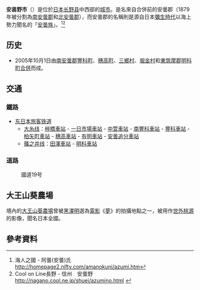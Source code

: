 {{日本都市|
自治體名=安曇野市|
圖像=[[File:Daio_wasabi_farm02c.jpg|240px]]|
圖像說明=[[大王山葵農場|大王山葵農場]]（大王山葵園）與[[蓼川|蓼川]]|
市章=[[File:Emblem_of_Azumino.gif|100px]]|
日文原名=安曇野市|
平假名=あづみのし|
羅馬字拼音=Azumino-shi|
都道府縣=長野縣|
支廳=|
編號=20220-7|
面積=331.82|
邊界未定=|
人口=99,218|
統計時間=2007年4月1日|
自治體=[[松本市|松本市]]、[[大町市|大町市]]、[[池田町_(長野縣)|池田町]]、[[松川村|松川村]]、[[筑北村|筑北村]]、[[生坂村|生坂村]]|
花=|
樹=|
鳥=|
其他象徵物=|
其他象徵=|
市長=平林伊三朗|
郵遞區號=399-8205|
所在地=安曇野市豐科4932番地46|
電話號碼=263-71-2000 |
外部連結=http://www.city.azumino.nagano.jp/|
經度=|
緯度=|
地圖=[[File:Azumino_in_Nagano_Prefecture.png|250px]]|
註記=人口：[http://www.city.azumino.nagano.jp/ 安曇野市官方網頁]<br />假名和拼音：[http://www.city.azumino.nagano.jp/shokai/azumino/hyouki/index.html 安曇野市官方網頁]
}}
'''安昙野市'''（{{jpn|j=安曇野市|hg=あづみのし|rm=Azumino shi|f=y}}）是位於[[日本|日本]][[长野县|长野县]]中西部的[[城市|城市]]。是名來自合併前的安曇郡（1879年被分割為[[南安曇郡|南安曇郡]]和[[北安曇郡|北安曇郡]]），而安曇郡的名稱則是源自日本[[彌生時代|彌生時代]]以海上勢力聞名的「[[安曇族|安曇族]]」。<ref>海人之國 - 阿曇(安曇)氏 [http://homepage2.nifty.com/amanokuni/azumi.htm http://homepage2.nifty.com/amanokuni/azumi.htm]{{dead link|date=2018年3月 |bot=InternetArchiveBot |fix-attempted=yes }}</ref><ref>Cool on Line長野 - 信州　安曇野[http://nagano.cool.ne.jp/shuei/azumino.html http://nagano.cool.ne.jp/shuei/azumino.html] {{Wayback|url=http://nagano.cool.ne.jp/shuei/azumino.html |date=20070514034001 }}</ref>

== 历史 ==
* 2005年10月1日由[[南安曇郡|南安曇郡]][[豐科町|豐科町]]、[[穗高町|穗高町]]、[[三鄉村|三鄉村]]、[[堀金村|堀金村]]和[[東筑摩郡|東筑摩郡]][[明科町|明科町]][[市町村合併|合併]]而成。

== 交通 ==
=== 鐵路 ===
* [[东日本旅客铁道|东日本旅客铁道]]
** [[大糸线|大糸线]]：[[梓桥站|梓橋車站]] - [[一日市場車站|一日市場車站]] - [[中萱車站|中萱車站]] - [[南豐科車站|南豐科車站]] - [[豐科車站|豐科車站]] - [[柏矢町車站|柏矢町車站]] - [[穗高車站|穗高車站]] - [[有明車站|有明車站]] - [[安昙追分站|安曇追分車站]] 
** [[篠之井线|篠之井线]]：[[田澤車站|田澤車站]] - [[明科車站|明科車站]]

=== 道路 ===
:國道19号

== 大王山葵農場 ==

境內的[[大王山葵農場|大王山葵農場]]曾被[[黑澤明|黑澤明]]選為[[電影|電影]]《[[夢_(1990年電影)|夢]]》的拍攝地點之一，被用作[[世外桃源|世外桃源]]的影像，聞名日本全國。

== 參考資料 ==
<div style="font-size: 85%">
<references />
</div>


{{長野縣行政區劃}}

{{Authority control}}
{{Japan-geo-stub}}